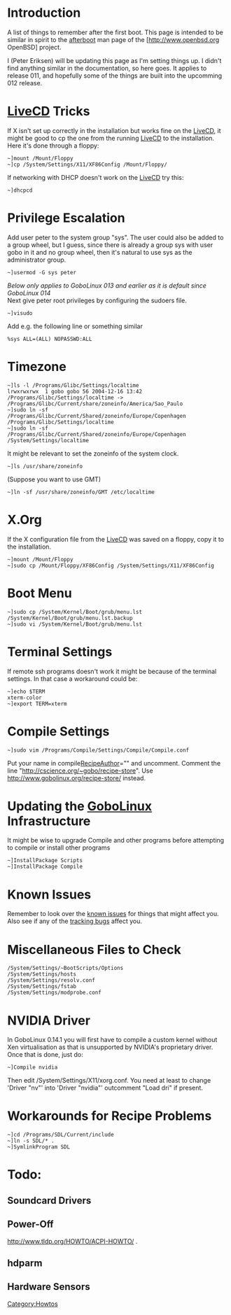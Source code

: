 = Introduction =
A list of things to remember after the first boot.  This page is intended to be similar in spirit to the [http://www.openbsd.org/cgi-bin/man.cgi?query=afterboot&apropos=0&sektion=0&manpath=OpenBSD+Current&arch=i386&format=html  afterboot]  man page of the [http://www.openbsd.org<!--/--> OpenBSD] project.

I (Peter Eriksen) will be updating this page as I'm setting things up. I didn't find anything similar in the documentation, so here goes.  It applies to release 011, and hopefully some of the things are built into the upcomming 012 release.

= [[LiveCD]] Tricks =
If X isn't set up correctly in the installation but works fine on the [[LiveCD]], it might be good to cp the one from the running [[LiveCD]] to the installation.  Here it's done through a floppy:
<pre>
~]mount /Mount/Floppy
~]cp /System/Settings/X11/XF86Config /Mount/Floppy/
</pre>

If networking with DHCP doesn't work on the [[LiveCD]] try this:
<pre>
~]dhcpcd
</pre>

= Privilege Escalation =
Add user peter to the system group "sys".  The user could also be added to a group wheel, but I guess, since there is already a group sys with user gobo in it and no group wheel, then it's natural to use sys as the administrator group.
<pre>
~]usermod -G sys peter
</pre>
''Below only applies to GoboLinux 013 and earlier as it is default since GoboLinux 014'' <br />
Next give peter root privileges by configuring the sudoers file.
<pre>
~]visudo
</pre>
Add e.g. the following line or something similar
<pre>
%sys ALL=(ALL) NOPASSWD:ALL
</pre>

= Timezone =
<pre>
~]ls -l /Programs/Glibc/Settings/localtime
lrwxrwxrwx  1 gobo gobo 56 2004-12-16 13:42 /Programs/Glibc/Settings/localtime -> /Programs/Glibc/Current/share/zoneinfo/America/Sao_Paulo
~]sudo ln -sf /Programs/Glibc/Current/Shared/zoneinfo/Europe/Copenhagen /Programs/Glibc/Settings/localtime
~]sudo ln -sf /Programs/Glibc/Current/Shared/zoneinfo/Europe/Copenhagen /System/Settings/localtime
</pre>
It might be relevant to set the zoneinfo of the system clock.
<pre>
~]ls /usr/share/zoneinfo
</pre>
(Suppose you want to use GMT)
<pre>
~]ln -sf /usr/share/zoneinfo/GMT /etc/localtime
</pre>

= X.Org =
If the X configuration file from the [[LiveCD]] was saved on a floppy, copy it to the installation.
<pre>
~]mount /Mount/Floppy
~]sudo cp /Mount/Floppy/XF86Config /System/Settings/X11/XF86Config
</pre>

=  Boot Menu =
<pre>
~]sudo cp /System/Kernel/Boot/grub/menu.lst /System/Kernel/Boot/grub/menu.lst.backup
~]sudo vi /System/Kernel/Boot/grub/menu.lst
</pre>

= Terminal Settings =
If remote ssh programs doesn't work it might be because of the terminal settings.  In that case a workaround could be:
<pre>
~]echo $TERM
xterm-color
~]export TERM=xterm
</pre>

= Compile Settings =
<pre>
~]sudo vim /Programs/Compile/Settings/Compile/Compile.conf
</pre>
Put your name in compile[[RecipeAuthor]]="" and uncomment.
Comment the line "http://cscience.org/~gobo/recipe-store".  Use http://www.gobolinux.org/recipe-store/ instead.

=  Updating the [[GoboLinux]] Infrastructure =
It might be wise to upgrade Compile and other programs
before attempting to compile or install other programs
<pre>
~]InstallPackage Scripts
~]InstallPackage Compile
</pre>

= Known Issues =
Remember to look over the [http://www.gobolinux.org/index.php?page=known_issues_014 known issues] for things that might affect you.
Also see if any of the [http://bugs.gobolinux.org tracking bugs] affect you.

= Miscellaneous Files to Check =
<pre>
/System/Settings/~BootScripts/Options
/System/Settings/hosts
/System/Settings/resolv.conf
/System/Settings/fstab
/System/Settings/modprobe.conf
</pre>

= NVIDIA Driver =
In GoboLinux 0.14.1 you will first have to compile a custom kernel without Xen virtualisation as that is unsupported by NVIDIA's proprietary driver. Once that is done, just do:

<pre>
~]Compile nvidia
</pre>

Then edit /System/Settings/X11/xorg.conf. You need at least to change 'Driver "nv"' into 'Driver "nvidia"' outcomment "Load dri" if present.

= Workarounds for Recipe Problems =
<pre>
~]cd /Programs/SDL/Current/include
~]ln -s SDL/* .
~]SymlinkProgram SDL
</pre>

= Todo: =
== Soundcard Drivers ==
== Power-Off ==
http://www.tldp.org/HOWTO/ACPI-HOWTO/ .
== hdparm ==
== Hardware Sensors ==

{{Handbook}}

[[Category:Howtos]]